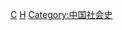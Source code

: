 {{Portal|LGBT}}
{{Commons category|LGBT history in China}}
{{Commonscat|LGBT history in China}}

[[Category:各國LGBT歷史|C]]
[[Category:中國LGBT|H]]
[[Category:中国社会史|Category:中国社会史]]
